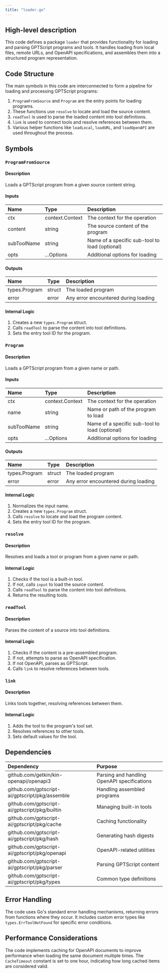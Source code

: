 ```yaml
---
title: "loader.go"
---
```


## High-level description
This code defines a package `loader` that provides functionality for loading and parsing GPTScript programs and tools. It handles loading from local files, remote URLs, and OpenAPI specifications, and assembles them into a structured program representation.

## Code Structure
The main symbols in this code are interconnected to form a pipeline for loading and processing GPTScript programs:

1. `ProgramFromSource` and `Program` are the entry points for loading programs.
2. These functions use `resolve` to locate and load the source content.
3. `readTool` is used to parse the loaded content into tool definitions.
4. `link` is used to connect tools and resolve references between them.
5. Various helper functions like `loadLocal`, `loadURL`, and `loadOpenAPI` are used throughout the process.

## Symbols

### `ProgramFromSource`
#### Description
Loads a GPTScript program from a given source content string.

#### Inputs
| Name | Type | Description |
|:-----|:-----|:------------|
| ctx | context.Context | The context for the operation |
| content | string | The source content of the program |
| subToolName | string | Name of a specific sub-tool to load (optional) |
| opts | ...Options | Additional options for loading |

#### Outputs
| Name | Type | Description |
|:-----|:-----|:------------|
| types.Program | struct | The loaded program |
| error | error | Any error encountered during loading |

#### Internal Logic
1. Creates a new `types.Program` struct.
2. Calls `readTool` to parse the content into tool definitions.
3. Sets the entry tool ID for the program.

### `Program`
#### Description
Loads a GPTScript program from a given name or path.

#### Inputs
| Name | Type | Description |
|:-----|:-----|:------------|
| ctx | context.Context | The context for the operation |
| name | string | Name or path of the program to load |
| subToolName | string | Name of a specific sub-tool to load (optional) |
| opts | ...Options | Additional options for loading |

#### Outputs
| Name | Type | Description |
|:-----|:-----|:------------|
| types.Program | struct | The loaded program |
| error | error | Any error encountered during loading |

#### Internal Logic
1. Normalizes the input name.
2. Creates a new `types.Program` struct.
3. Calls `resolve` to locate and load the program content.
4. Sets the entry tool ID for the program.

### `resolve`
#### Description
Resolves and loads a tool or program from a given name or path.

#### Internal Logic
1. Checks if the tool is a built-in tool.
2. If not, calls `input` to load the source content.
3. Calls `readTool` to parse the content into tool definitions.
4. Returns the resulting tools.

### `readTool`
#### Description
Parses the content of a source into tool definitions.

#### Internal Logic
1. Checks if the content is a pre-assembled program.
2. If not, attempts to parse as OpenAPI specification.
3. If not OpenAPI, parses as GPTScript.
4. Calls `link` to resolve references between tools.

### `link`
#### Description
Links tools together, resolving references between them.

#### Internal Logic
1. Adds the tool to the program's tool set.
2. Resolves references to other tools.
3. Sets default values for the tool.

## Dependencies
| Dependency | Purpose |
|:-----------|:--------|
| github.com/getkin/kin-openapi/openapi3 | Parsing and handling OpenAPI specifications |
| github.com/gptscript-ai/gptscript/pkg/assemble | Handling assembled programs |
| github.com/gptscript-ai/gptscript/pkg/builtin | Managing built-in tools |
| github.com/gptscript-ai/gptscript/pkg/cache | Caching functionality |
| github.com/gptscript-ai/gptscript/pkg/hash | Generating hash digests |
| github.com/gptscript-ai/gptscript/pkg/openapi | OpenAPI-related utilities |
| github.com/gptscript-ai/gptscript/pkg/parser | Parsing GPTScript content |
| github.com/gptscript-ai/gptscript/pkg/types | Common type definitions |

## Error Handling
The code uses Go's standard error handling mechanisms, returning errors from functions where they occur. It includes custom error types like `types.ErrToolNotFound` for specific error conditions.

## Performance Considerations
The code implements caching for OpenAPI documents to improve performance when loading the same document multiple times. The `CacheTimeout` constant is set to one hour, indicating how long cached items are considered valid.